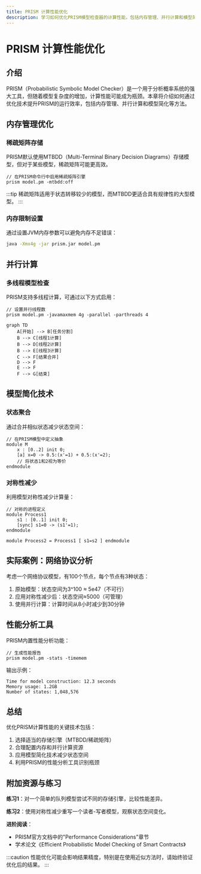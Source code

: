 ```yaml
---
title: PRISM 计算性能优化
description: 学习如何优化PRISM模型检查器的计算性能，包括内存管理、并行计算和模型简化等技术。
---
```


# PRISM 计算性能优化

## 介绍

PRISM（Probabilistic Symbolic Model Checker）是一个用于分析概率系统的强大工具，但随着模型复杂度的增加，计算性能可能成为瓶颈。本章将介绍如何通过优化技术提升PRISM的运行效率，包括内存管理、并行计算和模型简化等方法。

## 内存管理优化

### 稀疏矩阵存储
PRISM默认使用MTBDD（Multi-Terminal Binary Decision Diagrams）存储模型，但对于某些模型，稀疏矩阵可能更高效。

```prism
// 在PRISM命令行中启用稀疏矩阵引擎
prism model.pm -mtbdd:off
```

:::tip
稀疏矩阵适用于状态转移较少的模型，而MTBDD更适合具有规律性的大型模型。
:::

### 内存限制设置
通过设置JVM内存参数可以避免内存不足错误：

```bash
java -Xmx4g -jar prism.jar model.pm
```

## 并行计算

### 多线程模型检查
PRISM支持多线程计算，可通过以下方式启用：

```prism
// 设置并行线程数
prism model.pm -javamaxmem 4g -parallel -parthreads 4
```

```mermaid
graph TD
    A[开始] --> B[任务分割]
    B --> C[线程1计算]
    B --> D[线程2计算]
    B --> E[线程3计算]
    C --> F[结果合并]
    D --> F
    E --> F
    F --> G[结束]
```

## 模型简化技术

### 状态聚合
通过合并相似状态减少状态空间：

```prism
// 在PRISM模型中定义抽象
module M
    x : [0..2] init 0;
    [a] x=0 -> 0.5:(x'=1) + 0.5:(x'=2);
    // 将状态1和2视为等价
endmodule
```

### 对称性减少
利用模型对称性减少计算量：

```prism
// 对称的进程定义
module Process1
    s1 : [0..1] init 0;
    [sync] s1=0 -> (s1'=1);
endmodule

module Process2 = Process1 [ s1=s2 ] endmodule
```

## 实际案例：网络协议分析

考虑一个网络协议模型，有100个节点，每个节点有3种状态：

1. 原始模型：状态空间为3^100 ≈ 5e47（不可行）
2. 应用对称性减少后：状态空间≈5000（可管理）
3. 使用并行计算：计算时间从8小时减少到30分钟

## 性能分析工具

PRISM内置性能分析功能：

```prism
// 生成性能报告
prism model.pm -stats -timemem
```

输出示例：
```
Time for model construction: 12.3 seconds
Memory usage: 1.2GB
Number of states: 1,048,576
```

## 总结

优化PRISM计算性能的关键技术包括：
1. 选择适当的存储引擎（MTBDD/稀疏矩阵）
2. 合理配置内存和并行计算资源
3. 应用模型简化技术减少状态空间
4. 利用PRISM的性能分析工具识别瓶颈

## 附加资源与练习

**练习1**：对一个简单的队列模型尝试不同的存储引擎，比较性能差异。

**练习2**：使用对称性减少重写一个读者-写者模型，观察状态空间变化。

**进阶阅读**：
- PRISM官方文档中的"Performance Considerations"章节
- 学术论文《Efficient Probabilistic Model Checking of Smart Contracts》

:::caution
性能优化可能会影响结果精度，特别是在使用近似方法时，请始终验证优化后的结果。
:::